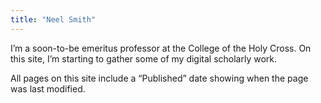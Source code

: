 ```yaml
---
title: "Neel Smith"
---
```




I'm a soon-to-be emeritus professor at the College of the Holy Cross.  On this site, I'm starting to gather some of my digital scholarly work.

All pages on this site include a "Published" date showing when the page was last modified.